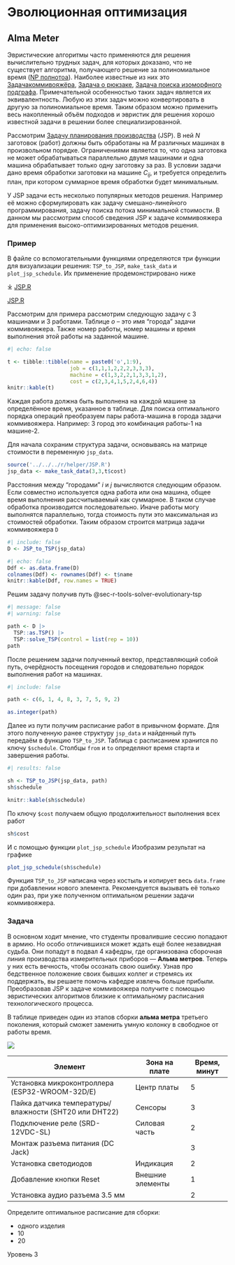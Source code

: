 # Эволюционная оптимизация {#sec-lab-model-evolutionary}

::::::::: {#exr-lab-model-evolutionary-jsp}
## Alma Meter

Эвристические алгоритмы часто применяются для решения вычислительно трудных задач, для которых доказано, что не существует алгоритма, получающего решение за полиномиальное время ([NP полнотоа](https://ru.wikipedia.org/wiki/NP-%D0%BF%D0%BE%D0%BB%D0%BD%D0%B0%D1%8F_%D0%B7%D0%B0%D0%B4%D0%B0%D1%87%D0%B0)). Наиболее известные из них это [Задача ](https://ru.wikipedia.org/wiki/%D0%97%D0%B0%D0%B4%D0%B0%D1%87%D0%B0_%D0%BA%D0%BE%D0%BC%D0%BC%D0%B8%D0%B2%D0%BE%D1%8F%D0%B6%D1%91%D1%80%D0%B0)[коммивояжёра](https://ru.wikipedia.org/wiki/%D0%97%D0%B0%D0%B4%D0%B0%D1%87%D0%B0_%D0%BA%D0%BE%D0%BC%D0%BC%D0%B8%D0%B2%D0%BE%D1%8F%D0%B6%D1%91%D1%80%D0%B0), [Задача о рюкзаке](https://ru.wikipedia.org/wiki/%D0%97%D0%B0%D0%B4%D0%B0%D1%87%D0%B0_%D0%BE_%D1%80%D1%8E%D0%BA%D0%B7%D0%B0%D0%BA%D0%B5), [Задача поиска изоморфного подграфа](https://ru.wikipedia.org/wiki/%D0%97%D0%B0%D0%B4%D0%B0%D1%87%D0%B0_%D0%BF%D0%BE%D0%B8%D1%81%D0%BA%D0%B0_%D0%B8%D0%B7%D0%BE%D0%BC%D0%BE%D1%80%D1%84%D0%BD%D0%BE%D0%B3%D0%BE_%D0%BF%D0%BE%D0%B4%D0%B3%D1%80%D0%B0%D1%84%D0%B0). Примечательной особенностью таких задач является их эквивалентность. Любую из этих задач можно конвертировать в другую за полиномиальное время. Таким образом можно применить весь накопленный объём подходов и эвристик для решения хорошо известной задачи в решении более специализированной.

Рассмотрим [Задачу планирования производства](https://en.wikipedia.org/wiki/Job-shop_scheduling) (JSP). В ней $N$ заготовок (работ) должны быть обработаны на $M$ различных машинах в произвольном порядке. Ограничениями является то, что одна заготовка не может обрабатываться параллельно двумя машинами и одна машина обрабатывает только одну заготовку за раз. В условии задачи дано время обработки заготовки на машине $C_{ij}$, и требуется определить план, при котором суммарное время обработки будет минимальным.

У JSP задачи есть несколько популярных методов решения. Например её можно сформулировать как задачу смешано-линейного программирования, задачу поиска потока минимальной стоимости. В данном мы рассмотрим способ сведения JSP к задаче коммивояжера для применения высоко-оптимизированных методов решения.

### Пример {#sec-lab-model-evolutionary-jsp-example}

В файле со вспомогательными функциями определяются три функции для визуализации решения: `TSP_to_JSP`, `make_task_data` и `plot_jsp_schedule`. Их применение продемонстрировано ниже

:::: {.content-visible when-format="html"}
::: {.callout appearance="minimal"}
⤓ [JSP.R](../../../r/helper/JSP.R)
:::
::::

:::: {.content-visible unless-format="html"}
::: {.callout appearance="minimal"}
`\faFile*[regular].`{=latex} [JSP.R](r/helper/model/JSP.R)
:::
::::

Рассмотрим для примера рассмотрим следующую задачу с 3 машинами и 3 работами. Таблице $o$ -- это имя "города" задачи коммивояжера. Также номер работы, номер машины и время выполнения этой работы на заданной машине.

```r
#| echo: false

t <- tibble::tibble(name = paste0('o',1:9),
                    job = c(1,1,1,2,2,2,3,3,3), 
                    machine = c(1,3,2,2,1,3,3,1,2), 
                    cost = c(2,3,4,1,5,2,4,6,4))
knitr::kable(t)
```

Каждая работа должна быть выполнена на каждой машине за определённое время, указанное в таблице. Для поиска оптимального порядка операций преобразуем пары работа-машина в города задачи коммивояжера. Например: 3 город это комбинация работы-1 на машине-2.

Для начала сохраним структура задачи, основываясь на матрице стоимости в переменную `jsp_data`.

```r
source('../../../r/helper/JSP.R')
jsp_data <- make_task_data(3,3,t$cost)
```

Расстояния между "городами" $i$ и $j$ вычисляются следующим образом. Если совместно используется одна работа или она машина, общее время выполнения рассчитываемый как суммарное. В таком случае обработка производится последовательно. Иначе работы могу выполнятся параллельно, тогда стоимость пути это максимальная из стоимостей обработки. Таким образом строится матрица задачи коммивояжера `D`

```r
#| include: false
D <- JSP_to_TSP(jsp_data)
```

```r
#| echo: false
Ddf <- as.data.frame(D)
colnames(Ddf) <- rownames(Ddf) <- t$name
knitr::kable(Ddf, row.names = TRUE)
```

Решим задачу получив путь @sec-r-tools-solver-evolutionary-tsp

```r
#| message: false
#| warning: false

path <- D |> 
  TSP::as.TSP() |> 
  TSP::solve_TSP(control = list(rep = 10))
path
```

После решением задачи полученный вектор, представляющий собой путь, очерёдность посещения городов и следовательно порядок выполнения работ на машинах.

```r
#| include: false

path <- c(6, 1, 4, 8, 3, 7, 5, 9, 2)
```

```r
as.integer(path)
```

Далее из пути получим расписание работ в привычном формате. Для этого полученную ранее структуру `jsp_data` и найденный путь передаём в функцию `TSP_to_JSP`. Таблица с расписанием хранится по ключу `$schedule`. Столбцы `from` и `to` определяют время старта и завершения работы.

```r
#| results: false

sh <- TSP_to_JSP(jsp_data, path)
sh$schedule
```

```r
knitr::kable(sh$schedule)
```

По ключу `$cost` получаем общую продолжительност выполнения всех работ

```r
sh$cost
```

И с помощью функции `plot_jsp_schedule` Изобразим результат на графике

```r
plot_jsp_schedule(sh$schedule)
```

::: callout-warning
Функция `TSP_to_JSP` написана через костыль и копирует весь `data.frame` при добавлении нового элемента. Рекомендуется вызывать её только один раз, при уже полученном оптимальном решении задачи коммивояжера.
:::

### Задача {#sec-lab-model-evolutionary-jsp-task}

В основном ходит мнение, что студенты провалившие сессию попадают в армию. Но особо отличившихся может ждать ещё более незавидная судьба. Они попадут в подвал 4 кафедры, где организована сборочная линия производства измерительных приборов --- **Альма метров**. Теперь у них есть вечность, чтобы осознать свою ошибку. Узнав про бедственное положение своих бывших коллег и стремясь их поддержать, вы решаете помочь кафедре извлечь больше прибыли. Преобразовав JSP к задаче коммивояжера получите с помощью эвристических алгоритмов близкие к оптимальному расписания технологического процесса.

В таблице приведен один из этапов сборки **альма метра** третьего поколения, который сможет заменить умную колонку в свободное от работы время.

![](device.png){fig-align="center"}

| Элемент | Зона на плате | Время, минут |
|----|----|----|
| Установка микроконтроллера (ESP32-WROOM-32D/E) | Центр платы | 5 |
| Пайка датчика температуры/влажности (SHT20 или DHT22) | Сенсоры | 3 |
| Подключение реле (SRD-12VDC-SL) | Силовая часть | 2 |
| Монтаж разъема питания (DC Jack) |  | 3 |
| Установка светодиодов | Индикация | 2 |
| Добавление кнопки Reset | Внешние элементы | 1 |
| Установка аудио разъема 3.5 мм |  | 2 |

Определите оптимальное расписание для сборки:

-   одного изделия
-   10
-   20

::: {.callout-note appearance="minimal"}
Уровень 3
:::
:::::::::
